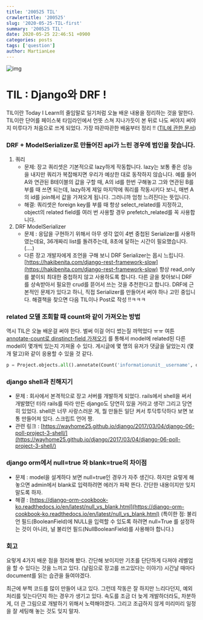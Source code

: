 ```yaml
---
title: '200525 TIL'
crawlertitle: '200525'
slug: '2020-05-25-TIL-first'
summary: '200525 TIL'
date: 2020-05-25 22:46:51 +0900
categories: posts
tags: ['question']
author: MartianLee
---
```


![img](/static/post-images/200525_TIL/drf.png)

# TIL : Django와 DRF !

TIL이란 Today I Learn의 줄임말로 일기처럼 오늘 배운 내용을 정리하는 것을 말한다. TIL이란 단어를 페이스북 타임라인에서 언뜻 스쳐 지나가듯이 본 뒤로 나도 써야지 써야지 미루다가 처음으로 쓰게 되었다. 가장 따끈따끈한 배움부터 정리 !! ([TIL에 관한 문서](https://velog.io/@2ujin/%EB%82%B4-%EB%A7%98%EB%8C%80%EB%A1%9C-%EC%9E%91%EC%84%B1%ED%95%98%EB%8A%94-TIL-9sk5ujmvv7))

### DRF + ModelSerializer로 만들어진 api가 느린 경우에 범인을 찾습니다.

1. 쿼리
   - 문제: 장고 쿼리셋은 기본적으로 lazy하게 작동합니다. lazy는 보통 좋은 성능을 내지만 쿼리가 복잡해지면 우리가 예상한 대로 동작하지 않습니다. 예를 들어 A와 연관된 B테이블의 값을 구할 때, A의 id를 한번 구해놓고 그와 연관된 B를 부를 때 쓰면 되는데, lazy하게 제일 마지막에 쿼리를 작동시키다 보니, 매번 A의 id를 join해서 값을 가져오게 됩니다. 그러니까 엄청 느려진다는 뜻입니다.
   - 해결: 쿼리셋은 foreign key를 부를 때 항상 select_related를 지정하고, object의 related field를 여러 번 사용할 경우 prefetch_related를 꼭 사용합니다.
2. DRF ModelSerializer
   - 문제 : 응답을 구현하기 위해서 아무 생각 없이 4번 중첩된 Serializer를 사용하였는데요, 36개짜리 list를 돌려주는데, 8초에 달하는 시간이 필요했습니다. (....)
   - 다른 장고 개발자에게 조언을 구해 보니 DRF Serializer는 몹시 느립니다. [https://hakibenita.com/django-rest-framework-slow](https://hakibenita.com/django-rest-framework-slow) 항상 read_only를 붙이되 최대한 중첩하지 않고 사용하도록 합니다. 다른 글을 찾아보니 DRF를 상속받아서 필요한 crud를 뜯어서 쓰는 것을 추천한다고 합니다. DRF에 근본적인 문제가 있다고 하니, 직접 Serializer를 만들어서 써야 하나 고민 중입니다. 해결책을 찾으면 다음 TIL이나 Post로 작성 !!ㅋㅋㅋ

### related 모델 조회할 때 count와 같이 가져오는 방법

역시 TIL은 오늘 배운걸 써야 한다. 벌써 이걸 어디 썼는질 까먹었다 ㅠㅠ 여튼 [annotate-count로 dinstinct-field 가져오기](https://stackoverflow.com/questions/13145254/django-annotate-count-with-a-distinct-field) 를 통해서 model에 related된 다른 model이 몇개씩 있는지 가져올 수 있다. 게시글에 몇 명의 유저가 댓글을 달았는지 (몇 개 말고)와 같이 응용할 수 있을 것 같다.

```python
p = Project.objects.all().annotate(Count('informationunit__username', distinct=True))
```

### django shell과 친해지기

- 문제 : 회사에서 본격적으로 장고 서버를 개발하게 되었다. rails에서 shell을 써서 개발했던 터라 rails를 따라 만든 django도 당연히 있을 거라고 생각! 그리고 당연히 있었다. shell은 너무 사랑스러운 게, 뭘 만들든 일단 켜서 투닥투닥하다 보면 보통 만들어져 있다. 스크립트 언어 짱.
- 관련 링크 : [https://wayhome25.github.io/django/2017/03/04/django-06-poll-project-3-shell/](https://wayhome25.github.io/django/2017/03/04/django-06-poll-project-3-shell/)

### django orm에서 null=true 와 blank=true의 차이점

- 문제 : model을 설계하다 보면 null=true인 경우가 자주 생긴다. 하지만 요렇게 해놓으면 admin에서 blank로 입력하려면 에러가 파팍 뜬다. 간단한 내용이지만 잊지 말도록 하자.
- 해결 : [https://django-orm-cookbook-ko.readthedocs.io/en/latest/null_vs_blank.html](https://django-orm-cookbook-ko.readthedocs.io/en/latest/null_vs_blank.html) (특이한 점: 불리언 필드(BooleanField)에 NULL을 입력할 수 있도록 하려면 null=True 를 설정하는 것이 아니라, 널 불리언 필드(NullBooleanField)를 사용해야 합니다.)

### 회고

요렇게 4가지 배운 점을 정리해 봤다. 간단해 보이지만 기초를 단단하게 다져야 레벨업을 할 수 있다는 것을 느끼고 있다. (날림으로 장고를 쓰고있다는 이야기) 시간날 때마다 document를 읽는 습관을 들여야겠다.

최근에 부쩍 코드를 많이 만들어 내고 있다. 그런데 작동은 잘 하지만 느리다던지, 예외 처리를 잊는다던지 하는 경우가 생기고 있다. 속도를 조금 더 늦게 개발하더라도, 차분하게, 더 큰 그림으로 개발하기 위해서 노력해야겠다. 그리고 조급하지 않게 미리미리 일정을 잘 세팅해 놓는 것도 잊지 말자.
